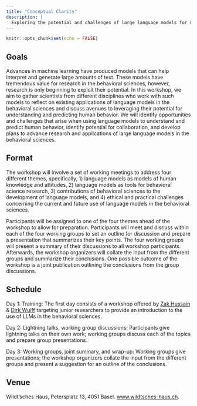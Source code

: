 ```yaml
---
title: "Conceptual Clarity"
description: |
  Exploring the potential and challenges of large language models for understanding and predicting human behavior
---
```


```r
knitr::opts_chunk$set(echo = FALSE)
```

## Goals

Advances in machine learning have produced models that can help interpret and generate large amounts of text. These models have tremendous value for research in the behavioral sciences, however, research is only beginning to exploit their potential. In this workshop, we aim to gather scientists from different disciplines who work with such models to reflect on existing applications of language models in the behavioral sciences and discuss avenues to leveraging their potential for understanding and predicting human behavior. We will identify opportunities and challenges that arise when using language models to understand and predict human behavior, identify potential for collaboration, and develop plans to advance research and applications of large language models in the behavioral sciences. 

## Format

The workshop will involve a set of working meetings to address four different themes, specifically, 1) language models as models of human knowledge and attitudes, 2) language models as tools for behavioral science research, 3) contributions of behavioral sciences to the development of language models, and 4) ethical and practical challenges concerning the current and future use of language models in the behavioral sciences. 

Participants will be assigned to one of the four themes ahead of the workshop to allow for preparation. Participants will meet and discuss within each of the four working groups to set an outline for discussion and prepare a presentation that summarizes their key points. The four working groups will present a summary of their discussions to all workshop participants. Afterwards, the workshop organizers will collate the input from the different groups and summarize their conclusions. One possible outcome of the workshop is a joint publication outlining the conclusions from the group discussions. 

## Schedule

Day 1: Training: The first day consists of a workshop offered by [Zak Hussain](https://psychologie.unibas.ch/de/personen/zakir-hussain/about-me/) & [Dirk Wulff](https://www.mpib-berlin.mpg.de/person/93374/2549) targeting junior researchers to provide an introduction to the use of LLMs in the behavioral sciences.

Day 2: Lightning talks, working group discussions: Participants give lightning talks on their own work; working groups discuss each of the topics and prepare group presentations. 

Day 3: Working groups, joint summary, and wrap-up: Working groups give presentations; the workshop organizers collate the input from the different groups and present a suggestion for an outline of the conclusions.

## Venue

Wildt'sches Haus, Petersplatz 13, 4051 Basel.  [www.wildtsches-haus.ch](http://www.wildtsches-haus.ch).  
